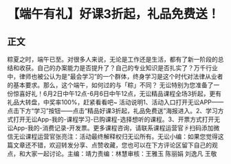 # 【端午有礼】好课3折起，礼品免费送！
## 正文
粽夏之时，端午已至。对很多人来说，无论是工作还是生活，都有了新一阶段的总结和收获。自己的办案能力是否提升了？自己的专业知识是否扎实了？万千行业中，律师也被公认为是“最会学习”的一个群体，终身学习是这个时代对法律从业者的基本要求。那么，这个端午，如何过的与「粽」不同？ 无讼特别为您准备了一份惊喜好礼！6月2日中午12点-6月6日中午12点，无讼精品课程全场3折起，更有礼品大转盘，中奖率100%，赶紧看看吧~ 活动说明1、活动入口打开无讼APP——点击下方“学习”按钮——点击“精品好课3折起，礼品免费送”海报进入。2、学习方式打开无讼App-我的-课程学习-已购课程-选择想听的课程。3、开票方式打开无讼App-我的-消费记录-开发票。更多课程咨询，请联系课程运营官☟扫码添加微信无讼课程运营官张亮注：活动最终解释权归无讼所有。无讼小编：如果您觉得这篇文章还不错，欢迎转发分享、点赞收藏，您也可以在下方评论区留下自己的观点，和大家一起讨论。主编：靖力责编：林慧审核：王雅玉 陈丽娟 刘逸凡 王敬